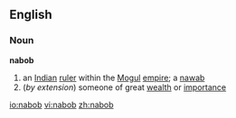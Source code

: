 ==English==
===Noun===
'''nabob''' 
# an [[Indian]] [[ruler]] within the [[Mogul]] [[empire]]; a [[nawab]]
#(''by extension'') someone of great [[wealth]] or [[importance]]

[[io:nabob]]
[[vi:nabob]]
[[zh:nabob]]